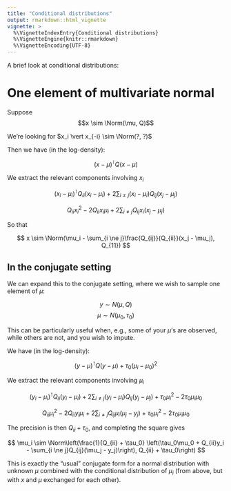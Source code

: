 ```yaml
---
title: "Conditional distributions"
output: rmarkdown::html_vignette
vignette: >
  %\VignetteIndexEntry{Conditional distributions}
  %\VignetteEngine{knitr::rmarkdown}
  %\VignetteEncoding{UTF-8}
---
```


A brief look at conditional distributions:

$\newcommand\Norm{\mathcal{N}}$


# One element of multivariate normal

Suppose
$$x \sim \Norm(\mu, Q)$$

We're looking for $x_i \vert x_{-i} \sim \Norm(?, ?)$

Then we have (in the log-density):

$$(x - \mu)^\intercal Q (x - \mu)$$

We extract the relevant components involving $x_i$

$$
(x_i - \mu_i)^\intercal Q_{ii} (x_i - \mu_i) +
2\sum_{i \ne j}(x_i - \mu_i)Q_{ij}(x_j - \mu_j)
$$

$$
Q_{ii}x_i^2 - 2Q_{ii}x_i\mu_i +
2\sum_{i \ne j}Q_{ij}x_i(x_j - \mu_j)
$$

So that

$$
x \sim \Norm(\mu_i - \sum_{i \ne j}\frac{Q_{ij}}{Q_{ii}}(x_j - \mu_j), Q_{11})
$$

## In the conjugate setting

We can expand this to the conjugate setting, where we wish to sample one element of $\mu$:

$$y \sim N(\mu, Q)$$
$$\mu \sim N(\mu_0, \tau_0)$$

This can be particularly useful when, e.g., some of your $\mu$'s are observed, while others are not, and you wish to impute.

We have (in the log-density):

$$(y - \mu)^\intercal Q (y - \mu) + \tau_0(\mu_i - \mu_0)^2$$

We extract the relevant components involving $\mu_i$

$$
(y_i - \mu_i)^\intercal Q_{ii} (y_i - \mu_i) +
2\sum_{i \ne j}(y_i - \mu_i)Q_{ij}(y_j - \mu_j) +
\tau_0\mu_i^2 - 2\tau_0\mu_i\mu_0
$$

$$
Q_{ii}\mu_i^2 - 2Q_{ii}y_i\mu_i +
2\sum_{i \ne j}Q_{ij}\mu_i(\mu_j - y_j) +
\tau_0\mu_i^2 - 2\tau_0\mu_i\mu_0
$$

The precision is then $Q_{ii} + \tau_0$, and completing the square gives

$$
\mu_i \sim \Norm\left(\frac{1}{Q_{ii} + \tau_0} \left(\tau_0\mu_0 + Q_{ii}y_i - \sum_{i \ne j}Q_{ij}(\mu_j - y_j)\right), Q_{ii} + \tau_0\right)
$$

This is exactly the "usual" conjugate form for a normal distribution with unknown $\mu$ combined with the conditional distribution
of $\mu_i$ (from above, but with $x$ and $\mu$ exchanged for each other).
